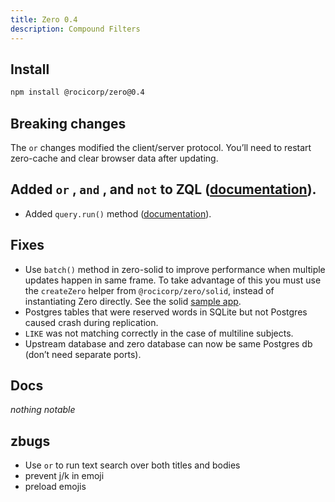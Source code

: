 ```yaml
---
title: Zero 0.4
description: Compound Filters
---
```


## Install

```bash
npm install @rocicorp/zero@0.4
```

## Breaking changes

The `or` changes modified the client/server protocol. You’ll need to restart zero-cache and clear browser data after updating.

## Added `or` , `and` , and `not` to ZQL ([documentation](/docs/reading-data)).
- Added `query.run()` method ([documentation](/docs/reading-data#running-queries-once)).

## Fixes

- Use `batch()` method in zero-solid to improve performance when multiple updates happen in same frame.  To take advantage of this you must use the `createZero` helper from `@rocicorp/zero/solid`, instead of instantiating Zero directly.  See the solid [sample app](https://github.com/rocicorp/hello-zero-solid/blob/main/src/main.tsx#L16).
- Postgres tables that were reserved words in SQLite but not Postgres caused crash during replication.
- `LIKE` was not matching correctly in the case of multiline subjects.
- Upstream database and zero database can now be same Postgres db (don’t need separate ports).

## Docs

*nothing notable*

## zbugs

- Use `or` to run text search over both titles and bodies
- prevent j/k in emoji
- preload emojis